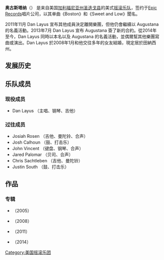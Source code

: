 {{unref|time=2013-12-08T19:14:17+00:00}}
{{Infobox musical artist
| type = 乐队
| name            = Augustana
| image           = Augustana - Chicago 2010.jpg
| caption         = 2010
| origin          = 美国[[圣安娜_(加利福尼亚州)|圣安娜]]
| genre           = [[摇滚乐|摇滚乐]]，[[独立摇滚|独立摇滚]]，[[流行搖滾|流行搖滾]]
| years_active    = 2003－2011，2012－
| label           = [[史诗唱片|史诗唱片]]，{{tsl|en|Razor & Tie||Razor & Tie}}，Washington Square
| associated_acts = The Last Almanac, {{tsl|en|Bad Things (band)||Bad Things}}, {{tsl|en|Counting Crows||Counting Crows}}
| website         = {{URL|www.augustanamusic.com}}
| current_members = {{tsl|en|Daniel Layus||Dan Layus}}
| past_members    = Jared Palomar <br />  Justin South <br />John Vincent<br /> Josiah Rosen<br /> Chris Sachtleben
}}
'''奥古斯塔纳'''（{{lang-en|Augustana}}） 是来自美国[[加利福尼亚州|加利福尼亚州]][[圣迭戈县|圣迭戈县]]的美式[[摇滚乐队|摇滚乐队]]，签约于[[Epic_Records|Epic Records]]唱片公司，以其单曲《Boston》和《Sweet and Low》聞名。

2011年11月 Dan Layus 宣布其他成員決定離開樂團，但他仍會繼續以 Augustana 的名義活動。2013年7月 Dan Layus 宣布 Augustana 簽了新的合約。從2014年至今，Dan Layus 同時以本名以及 Augustana 的名義活動，並偶爾幫其他樂團寫曲或演出。Dan Layus 於2008年1月和他交往多年的女友結婚，現定居於田納西州。

==发展历史==

==乐队成员==
===现役成员===
*Dan Layus （主唱、钢琴、吉他）

===过往成员===
*Josiah Rosen （吉他、曼陀铃、合声）
*Josh Calhoun （鼓、打击乐）
*John Vincent （键盘、钢琴、合声）
*Jared Palomar （贝司、合声）
*Chris Sachtleben （吉他、曼陀铃）
*Justin South （鼓、打击乐）

==作品==
===专辑===
*{{le|All the Stars and Boulevards}}（2005）
*{{le|Can't Love, Can't Hurt}}（2008）
*{{le|Augustana (album)||Augustana}}（2011）
*{{le|Life Imitating Life}}（2014）

{{Authority control}}

[[Category:美国摇滚乐团|Category:美国摇滚乐团]]